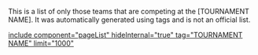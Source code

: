 This is a list of only those teams that are competing at the [TOURNAMENT NAME]. It was automatically generated using tags and is not an official list.

[[include component="pageList" hideInternal="true" tag="TOURNAMENT NAME" limit="1000" ]]